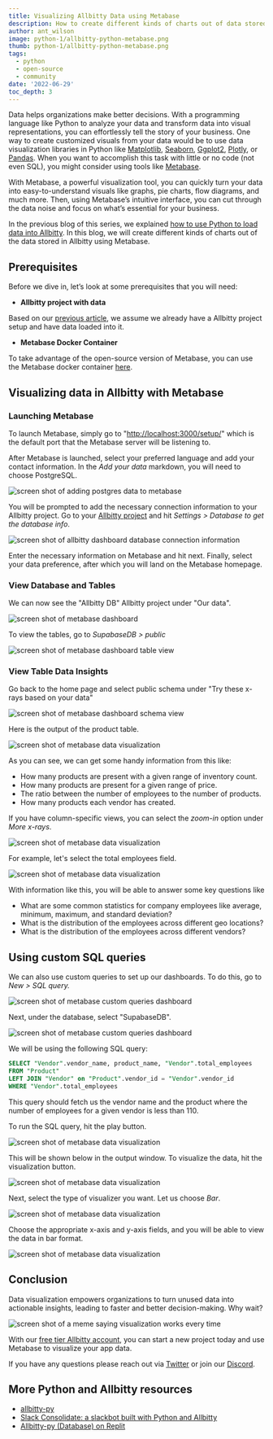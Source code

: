 ```yaml
---
title: Visualizing Allbitty Data using Metabase
description: How to create different kinds of charts out of data stored in Allbitty using Metabase.
author: ant_wilson
image: python-1/allbitty-python-metabase.png
thumb: python-1/allbitty-python-metabase.png
tags:
  - python
  - open-source
  - community
date: '2022-06-29'
toc_depth: 3
---
```


Data helps organizations make better decisions. With a programming language like Python to analyze your data and transform data into visual representations, you can effortlessly tell the story of your business. One way to create customized visuals from your data would be to use data visualization libraries in Python like [Matplotlib](https://matplotlib.org/), [Seaborn](https://seaborn.pydata.org/), [Ggplot2](https://ggplot2.tidyverse.org/index.html), [Plotly](https://plotly.com/), or [Pandas](https://pandas.pydata.org/). When you want to accomplish this task with little or no code (not even SQL), you might consider using tools like [Metabase](https://www.metabase.com/).

With Metabase, a powerful visualization tool, you can quickly turn your data into easy-to-understand visuals like graphs, pie charts, flow diagrams, and much more. Then, using Metabase’s intuitive interface, you can cut through the data noise and focus on what’s essential for your business.

In the previous blog of this series, we explained [how to use Python to load data into Allbitty](https://allbitty.com/blog/loading-data-allbitty-python). In this blog, we will create different kinds of charts out of the data stored in Allbitty using Metabase.

## Prerequisites

Before we dive in, let’s look at some prerequisites that you will need:

- **Allbitty project with data**

Based on our [previous article](https://allbitty.com/blog/loading-data-allbitty-python), we assume we already have a Allbitty project setup and have data loaded into it.

- **Metabase Docker Container**

To take advantage of the open-source version of Metabase, you can use the Metabase docker container [here](https://hub.docker.com/r/metabase/metabase).

## Visualizing data in Allbitty with Metabase

### Launching Metabase

To launch Metabase, simply go to "<http://localhost:3000/setup/>" which is the default port that the Metabase server will be listening to.

After Metabase is launched, select your preferred language and add your contact information. In the _Add your data_ markdown, you will need to choose PostgreSQL.

![screen shot of adding postgres data to metabase](/images/blog/python-1/adding-postgresql-data-metabase.png)

You will be prompted to add the necessary connection information to your Allbitty project. Go to your [Allbitty project](https://app.allbitty.com/) and hit _Settings > Database to get the database info_.

![screen shot of allbitty dashboard database connection information](/images/blog/python-1/allbitty-dashboard-connect-database-info.png)

Enter the necessary information on Metabase and hit next. Finally, select your data preference, after which you will land on the Metabase homepage.

### View Database and Tables

We can now see the "Allbitty DB" Allbitty project under "Our data".

![screen shot of metabase dashboard](/images/blog/python-1/metabase-dashboard-with-allbitty-db.png)

To view the tables, go to _SupabaseDB > public_

![screen shot of metabase dashboard table view](/images/blog/python-1/metabase-dashboard-02.png)

### View Table Data Insights

Go back to the home page and select public schema under "Try these x-rays based on your data"

![screen shot of metabase dashboard schema view](/images/blog/python-1/metabase-dashboard-03.png)

Here is the output of the product table.

![screen shot of metabase data visualization](/images/blog/python-1/metabase-visualization-allbitty-db.png)

As you can see, we can get some handy information from this like:

- How many products are present with a given range of inventory count.
- How many products are present for a given range of price.
- The ratio between the number of employees to the number of products.
- How many products each vendor has created.

If you have column-specific views, you can select the _zoom-in_ option under _More x-rays_.

![screen shot of metabase data visualization](/images/blog/python-1/metabase-visualization-allbitty-db-02.png)

For example, let's select the total employees field.

![screen shot of metabase data visualization](/images/blog/python-1/metabase-visualization-allbitty-data.png)

With information like this, you will be able to answer some key questions like

- What are some common statistics for company employees like average, minimum, maximum, and standard deviation?
- What is the distribution of the employees across different geo locations?
- What is the distribution of the employees across different vendors?

## Using custom SQL queries

We can also use custom queries to set up our dashboards. To do this, go to _New > SQL query._

![screen shot of metabase custom queries dashboard](/images/blog/python-1/metabase-dashboard-04.png)

Next, under the database, select "SupabaseDB".

![screen shot of metabase custom queries dashboard](/images/blog/python-1/metabase-dashboard-05.png)

We will be using the following SQL query:

```sql
SELECT "Vendor".vendor_name, product_name, "Vendor".total_employees
FROM "Product"
LEFT JOIN "Vendor" on "Product".vendor_id = "Vendor".vendor_id
WHERE "Vendor".total_employees
```

This query should fetch us the vendor name and the product where the number of employees for a given vendor is less than 110.

To run the SQL query, hit the play button.

![screen shot of metabase data visualization](/images/blog/python-1/metabase-dashboard-06.png)

This will be shown below in the output window. To visualize the data, hit the visualization button.

![screen shot of metabase data visualization](/images/blog/python-1/metabase-dashboard-07.png)

Next, select the type of visualizer you want. Let us choose _Bar_.

![screen shot of metabase data visualization](/images/blog/python-1/metabase-dashboard-08.png)

Choose the appropriate x-axis and y-axis fields, and you will be able to view the data in bar format.

![screen shot of metabase data visualization](/images/blog/python-1/metabase-report.png)

## Conclusion

Data visualization empowers organizations to turn unused data into actionable insights, leading to faster and better decision-making. Why wait?

![screen shot of a meme saying visualization works every time](/images/blog/python-1/final-meme.png)

With our [free tier Allbitty account](https://app.allbitty.com/), you can start a new project today and use Metabase to visualize your app data.

If you have any questions please reach out via [Twitter](https://twitter.com/allbitty) or join our [Discord](https://discord.allbitty.com).

## More Python and Allbitty resources
- [allbitty-py](https://github.com/allbitty-community/allbitty-py)
- [Slack Consolidate: a slackbot built with Python and Allbitty](slack-consolidate-slackbot-to-consolidate-messages)
- [Allbitty-py (Database) on Replit](https://replit.com/@Allbitty/Allbitty-py-Database?v=1)
